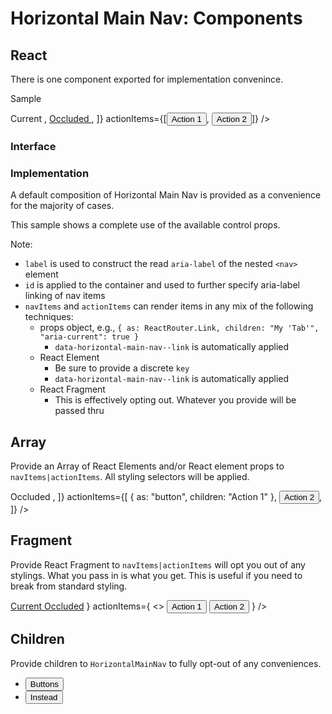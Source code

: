 


<Meta title="Grids/Horizontal Main Nav/Components" />

# Horizontal Main Nav: Components

## React

There is one component exported for implementation convenince.

Sample

<Canvas>
  <SampleContainer>
    <HorizontalMainNav
      id="a-discrete-id"
      label="Sample resource"
      navItems={[
        <a key="current" href="#" aria-current={true}>
          Current
        </a>,
        <a key="occluded" href="#">
          Occluded
        </a>,
      ]}
      actionItems={[<button>Action 1</button>, <button>Action 2</button>]}
    />
  </SampleContainer>
</Canvas>

### Interface

<Props of={HorizontalMainNav} />

### Implementation

A default composition of Horizontal Main Nav is provided as a convenience for the majority of cases.

This sample shows a complete use of the available control props.

Note:

- `label` is used to construct the read `aria-label` of the nested `<nav>` element
- `id` is applied to the container and used to further specify aria-label linking of nav items
- `navItems` and `actionItems` can render items in any mix of the following techniques:
  - props object, e.g., `{ as: ReactRouter.Link, children: "My 'Tab'", "aria-current": true }`
    - `data-horizontal-main-nav--link` is automatically applied
  - React Element
    - Be sure to provide a discrete `key`
    - `data-horizontal-main-nav--link` is automatically applied
  - React Fragment
    - This is effectively opting out. Whatever you provide will be passed thru

## Array

Provide an Array of React Elements and/or React element props to `navItems|actionItems`. All styling selectors will be applied.

<Canvas>
  <Story name="Default — Array">
    <SampleContainer>
      <HorizontalMainNav
        id="a-discrete-id"
        label="Sample resource"
        navItems={[
          {
            href: "#",
            children: "Current",
            "aria-current": true,
          },
          <a key="elements-too" href="#">
            Occluded
          </a>,
        ]}
        actionItems={[
          { as: "button", children: "Action 1" },
          <button data-horizontal-main-nav--action>Action 2</button>,
        ]}
      />
    </SampleContainer>
  </Story>
</Canvas>

## Fragment

Provide React Fragment to `navItems|actionItems` will opt you out of any stylings. What you pass in is what you get. This is useful if you need to break from standard styling.

<Canvas>
  <Story name="Default — Fragment">
    <SampleContainer>
      <HorizontalMainNav
        label="Sample resource"
        navItems={
          <>
            <a aria-current="page" href="#">
              Current
            </a>
            <a href="#">Occluded</a>
          </>
        }
        actionItems={
          <>
            <button>Action 1</button>
            <button>Action 2</button>
          </>
        }
      />
    </SampleContainer>
  </Story>
</Canvas>

## Children

Provide children to `HorizontalMainNav` to fully opt-out of any conveniences.

<Canvas>
  <Story name="Default Children">
    <SampleContainer>
      <HorizontalMainNav>
        <nav aria-label="Sample resource" id="my-sample-resource">
          <ul aria-labelledby="my-sample-resource">
            <li>
              <button>Buttons</button>
            </li>
            <li>
              <button>Instead</button>
            </li>
          </ul>
        </nav>
      </HorizontalMainNav>
    </SampleContainer>
  </Story>
</Canvas>
